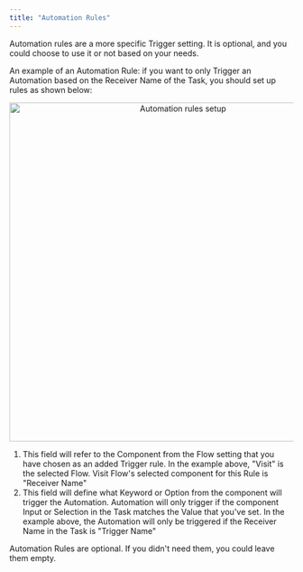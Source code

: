 ```yaml
---
title: "Automation Rules"
---
```



Automation rules are a more specific Trigger setting. It is optional, and you could choose to use it or not based on your needs.

An example of an Automation Rule: if you want to only Trigger an Automation based on the Receiver Name of the Task, you should set up rules as shown below:

<div align="center">
  <img src="https://t3837933.p.clickup-attachments.com/t3837933/14809179-0ed9-42d8-adb1-7316aeb8b3a0/9.png" alt="Automation rules setup" width="600" />
</div>

1. This field will refer to the Component from the Flow setting that you have chosen as an added Trigger rule. In the example above, "Visit" is the selected Flow. Visit Flow's selected component for this Rule is "Receiver Name"
2. This field will define what Keyword or Option from the component will trigger the Automation. Automation will only trigger if the component Input or Selection in the Task matches the Value that you've set. In the example above, the Automation will only be triggered if the Receiver Name in the Task is "Trigger Name"

<Note>
Automation Rules are optional. If you didn't need them, you could leave them empty.
</Note>
